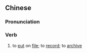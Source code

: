==Chinese==
{{zh-forms|s=建档}}

===Pronunciation===
{{zh-pron
|m=jiàn档
|cat=v
}}

===Verb===
{{zh-verb}}

# to [[put]] on [[file]]; to [[record]]; to [[archive]]